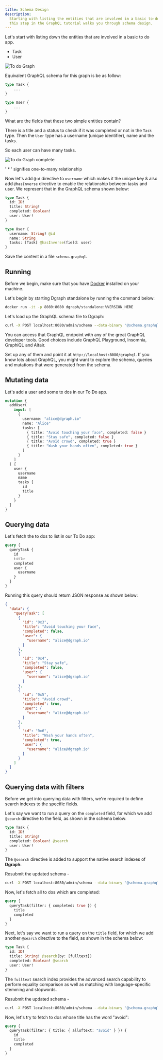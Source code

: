 ```yaml
---
title: Schema Design
description:
  Starting with listing the entities that are involved in a basic to-do app,
  this step in the GraphQL tutorial walks you through schema design.
---
```


Let's start with listing down the entities that are involved in a basic to do
app.

- Task
- User

![To do Graph](/images/dgraph/guides/to-do-app/todo-graph.png)

Equivalent GraphQL schema for this graph is be as follow:

```graphql
type Task {
    ...
}

type User {
    ...
}
```

What are the fields that these two simple entities contain?

There is a title and a status to check if it was completed or not in the `Task`
type. Then the `User` type has a username (unique identifier), name and the
tasks.

So each user can have many tasks.

![To do Graph complete](/images/dgraph/guides/to-do-app/todo-graph-2.png)

<Note>' \* ' signifies one-to-many relationship</Note>

Now let's add `@id` directive to `username` which makes it the unique key & also
add `@hasInverse` directive to enable the relationship between tasks and user.
We represent that in the GraphQL schema shown below:

```graphql
type Task {
  id: ID!
  title: String!
  completed: Boolean!
  user: User!
}

type User {
  username: String! @id
  name: String
  tasks: [Task] @hasInverse(field: user)
}
```

Save the content in a file `schema.graphql`.

## Running

Before we begin, make sure that you have
[Docker](https://docs.docker.com/install/) installed on your machine.

Let's begin by starting Dgraph standalone by running the command below:

```sh
docker run -it -p 8080:8080 dgraph/standalone:%VERSION_HERE
```

Let's load up the GraphQL schema file to Dgraph:

```sh
curl -X POST localhost:8080/admin/schema --data-binary '@schema.graphql'
```

You can access that GraphQL endpoint with any of the great GraphQL developer
tools. Good choices include GraphQL Playground, Insomnia, GraphiQL and Altair.

Set up any of them and point it at `http://localhost:8080/graphql`. If you know
lots about GraphQL, you might want to explore the schema, queries and mutations
that were generated from the schema.

## Mutating data

Let's add a user and some to dos in our To Do app.

```graphql
mutation {
  addUser(
    input: [
      {
        username: "alice@dgraph.io"
        name: "Alice"
        tasks: [
          { title: "Avoid touching your face", completed: false }
          { title: "Stay safe", completed: false }
          { title: "Avoid crowd", completed: true }
          { title: "Wash your hands often", completed: true }
        ]
      }
    ]
  ) {
    user {
      username
      name
      tasks {
        id
        title
      }
    }
  }
}
```

## Querying data

Let's fetch the to dos to list in our To Do app:

```graphql
query {
  queryTask {
    id
    title
    completed
    user {
      username
    }
  }
}
```

Running this query should return JSON response as shown below:

```json
{
  "data": {
    "queryTask": [
      {
        "id": "0x3",
        "title": "Avoid touching your face",
        "completed": false,
        "user": {
          "username": "alice@dgraph.io"
        }
      },
      {
        "id": "0x4",
        "title": "Stay safe",
        "completed": false,
        "user": {
          "username": "alice@dgraph.io"
        }
      },
      {
        "id": "0x5",
        "title": "Avoid crowd",
        "completed": true,
        "user": {
          "username": "alice@dgraph.io"
        }
      },
      {
        "id": "0x6",
        "title": "Wash your hands often",
        "completed": true,
        "user": {
          "username": "alice@dgraph.io"
        }
      }
    ]
  }
}
```

## Querying data with filters

Before we get into querying data with filters, we're required to define search
indexes to the specific fields.

Let's say we want to run a query on the `completed` field, for which we add
`@search` directive to the field, as shown in the schema below:

```graphql
type Task {
  id: ID!
  title: String!
  completed: Boolean! @search
  user: User!
}
```

The `@search` directive is added to support the native search indexes of
**Dgraph**.

Resubmit the updated schema -

```sh
curl -X POST localhost:8080/admin/schema --data-binary '@schema.graphql'
```

Now, let's fetch all to dos which are completed:

```graphql
query {
  queryTask(filter: { completed: true }) {
    title
    completed
  }
}
```

Next, let's say we want to run a query on the `title` field, for which we add
another `@search` directive to the field, as shown in the schema below:

```graphql
type Task {
  id: ID!
  title: String! @search(by: [fulltext])
  completed: Boolean! @search
  user: User!
}
```

The `fulltext` search index provides the advanced search capability to perform
equality comparison as well as matching with language-specific stemming and
stopwords.

Resubmit the updated schema -

```sh
curl -X POST localhost:8080/admin/schema --data-binary '@schema.graphql'
```

Now, let's try to fetch to dos whose title has the word "avoid":

```graphql
query {
  queryTask(filter: { title: { alloftext: "avoid" } }) {
    id
    title
    completed
  }
}
```
